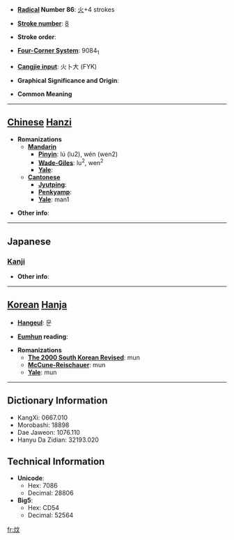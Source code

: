 * '''[[Wiktionary:Chinese radical index| Radical]] Number 86''': [[Wiktionary:Chinese radical index 火|火]]+4 strokes

* '''[[Wiktionary:Chinese total strokes index|Stroke number]]''': [[Wiktionary:Chinese total strokes index 8|8]]

* '''Stroke order''': 

* '''[[Wiktionary:Chinese four corner index|Four-Corner System]]''': 9084<sub>1</sub>

* '''[[Wiktionary:Chinese Cangjie index|Cangjie input]]''': 火卜大 (FYK)

* '''Graphical Significance and Origin''': 

* '''Common Meaning'''

----

== [[Chinese]] [[Hanzi]] ==

* '''Romanizations'''
** '''[[Mandarin]]'''
*** '''[[Pinyin]]''': lú (lu2), wén (wen2)
*** '''[[Wade-Giles]]''': lu<sup>2</sup>, wen<sup>2</sup>
*** '''[[Yale]]''': 
** '''[[Cantonese]]'''
*** '''[[Jyutping]]''':
*** '''[[Penkyamp]]''': 
*** '''[[Yale]]''': man1

* '''Other info''': 

----

==Japanese==
===[[Kanji]]===
{{kanji|on readings=[[ぶん]] (bun), [[もん]] (mon)|kun readings=[[あたたか]] (atataka)}}

* '''Other info''':  

----

== [[Korean]] [[Hanja]] ==

* '''[[Hangeul]]''': 문

* '''[[Eumhun]] reading''': 

* '''Romanizations'''
** '''[[The 2000 South Korean Revised Romanization|The 2000 South Korean Revised]]''': mun
** '''[[McCune-Reischauer]]''': mun
** '''[[Yale]]''': mun

----

== Dictionary Information ==

* KangXi: 0667.010
* Morobashi: 18898
* Dae Jaweon: 1076.110
* Hanyu Da Zidian: 32193.020

== Technical Information ==

* '''Unicode''':
** Hex: 7086
** Decimal: 28806
* '''Big5''':
** Hex: CD54
** Decimal: 52564

[[fr:炆]]